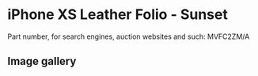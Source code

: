 
# iPhone XS Leather Folio - Sunset

Part number, for search engines, auction websites and such: MVFC2ZM/A

## Image gallery

<div style={{ width: "768px" }}>
  <GalleryComponent
    images={[
      {
        original: "/everysource/MVFC2.png",
        thumbnail: "/everypreview/MVFC2.png",
      },
      {
        original: "/everysource/MVFC2_AV1_GOLD.png",
        thumbnail: "/everypreview/MVFC2_AV1_GOLD.png",
      },
      {
        original: "/everysource/MVFC2_AV1_SILVER.png",
        thumbnail: "/everypreview/MVFC2_AV1_SILVER.png",
      },
      {
        original: "/everysource/MVFC2_AV1_SPACE_GRAY.png",
        thumbnail: "/everypreview/MVFC2_AV1_SPACE_GRAY.png",
      },
      {
        original: "/everysource/MVFC2_AV2.png",
        thumbnail: "/everypreview/MVFC2_AV2.png",
      }
    ]}
  />
</div>